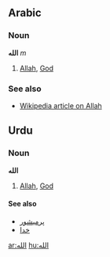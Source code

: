 ==Arabic==
===Noun===
'''الله''' ''m''
# [[Allah]], [[God]]
===See also===
*[[w:Allah|Wikipedia article on Allah]]
==Urdu==
===Noun===
'''الله'''
#[[Allah]], [[God]]
====See also====
*[[پرمیشور]]
*[[خدا]]

[[ar:الله]]
[[hu:الله]]